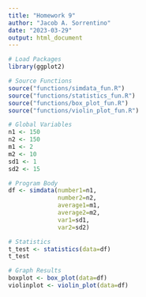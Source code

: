 ```yaml
---
title: "Homework 9"
author: "Jacob A. Sorrentino"
date: "2023-03-29"
output: html_document
---
```


```R
# Load Packages
library(ggplot2)

# Source Functions
source("functions/simdata_fun.R")
source("functions/statistics_fun.R")
source("functions/box_plot_fun.R")
source("functions/violin_plot_fun.R")

# Global Variables
n1 <- 150
n2 <- 150
m1 <- 2
m2 <- 10
sd1 <- 1
sd2 <- 15

# Program Body
df <- simdata(number1=n1,
              number2=n2,
              average1=m1,
              average2=m2,
              var1=sd1,
              var2=sd2)

# Statistics
t_test <- statistics(data=df)
t_test

# Graph Results
boxplot <- box_plot(data=df)
violinplot <- violin_plot(data=df)
```
